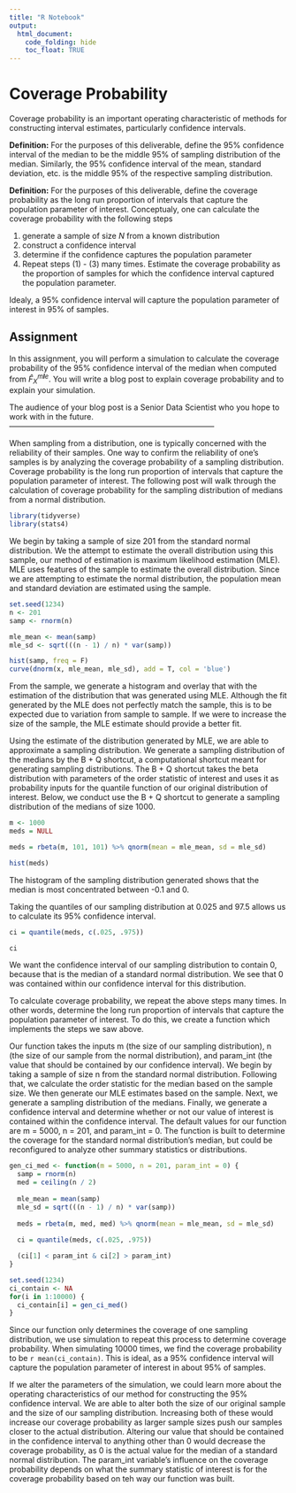 ```yaml
---
title: "R Notebook"
output:
  html_document:
    code_folding: hide
    toc_float: TRUE
---
```


Coverage Probability
====================

Coverage probability is an important operating characteristic of methods
for constructing interval estimates, particularly confidence intervals.

**Definition:** For the purposes of this deliverable, define the 95%
confidence interval of the median to be the middle 95% of sampling
distribution of the median. Similarly, the 95% confidence interval of
the mean, standard deviation, etc. is the middle 95% of the respective
sampling distribution.

**Definition:** For the purposes of this deliverable, define the
coverage probability as the long run proportion of intervals that
capture the population parameter of interest. Conceptualy, one can
calculate the coverage probability with the following steps

1.  generate a sample of size *N* from a known distribution
2.  construct a confidence interval
3.  determine if the confidence captures the population parameter
4.  Repeat steps (1) - (3) many times. Estimate the coverage probability
    as the proportion of samples for which the confidence interval
    captured the population parameter.

Idealy, a 95% confidence interval will capture the population parameter
of interest in 95% of samples.

Assignment
--------------------------------------------------------------------------------
In this assignment, you will perform a simulation to calculate the
coverage probability of the 95% confidence interval of the median when
computed from *F̂*<sub>*X*</sub><sup>*m**l**e*</sup>. You will write a
blog post to explain coverage probability and to explain your
simulation.

The audience of your blog post is a Senior Data Scientist who you hope
to work with in the future.
--------------------------------------------------------------------------------

When sampling from a distribution, one is typically concerned with the reliability of their samples. One way to confirm the reliability of one's samples is by analyzing the coverage probability of a sampling distribution. Coverage probability is the long run proportion of intervals that capture the population parameter of interest. The following post will walk through the calculation of coverage probability for the sampling distribution of medians from a normal distribution.

```r
library(tidyverse)
library(stats4)
```

We begin by taking a sample of size 201 from the standard normal distribution. We the attempt to estimate the overall distribution using this sample, our method of estimation is maximum likelihood estimation (MLE). MLE uses features of the sample to estimate the overall distribution. Since we are attempting to estimate the normal distribution, the population mean and standard deviation are estimated using the sample.

```r
set.seed(1234)
n <- 201
samp <- rnorm(n)

mle_mean <- mean(samp)
mle_sd <- sqrt(((n - 1) / n) * var(samp))

hist(samp, freq = F)
curve(dnorm(x, mle_mean, mle_sd), add = T, col = 'blue')
```

From the sample, we generate a histogram and overlay that with the estimation of the distribution that was generated using MLE. Although the fit generated by the MLE does not perfectly match the sample, this is to be expected due to variation from sample to sample. If we were to increase the size of the sample, the MLE estimate should provide a better fit. 

Using the estimate of the distribution generated by MLE, we are able to approximate a sampling distribution. We generate a sampling distribution of the medians by the B + Q shortcut, a computational shortcut meant for generating sampling distributions. The B + Q shortcut takes the beta distribution with parameters of the order statistic of interest and uses it as probability inputs for the quantile function of our original distribution of interest. Below, we conduct use the B + Q shortcut to generate a sampling distribution of the medians of size 1000.  

```r
m <- 1000
meds = NULL

meds = rbeta(m, 101, 101) %>% qnorm(mean = mle_mean, sd = mle_sd)

hist(meds)
```

The histogram of the sampling distribution generated shows that the median is most concentrated between -0.1 and 0.

Taking the quantiles of our sampling distribution at 0.025 and 97.5 allows us to calculate its 95% confidence interval.

```r
ci = quantile(meds, c(.025, .975))

ci
```

We want the confidence interval of our sampling distribution to contain 0, because that is the median of a standard normal distribution. We see that 0 was contained within our confidence interval for this distribution. 

To calculate coverage probability, we repeat the above steps many times. In other words, determine the long run proportion of intervals that capture the population parameter of interest. To do this, we create a function which implements the steps we saw above. 

Our function takes the inputs m (the size of our sampling distribution), n (the size of our sample from the normal distribution), and param_int (the value that should be contained by our confidence interval). We begin by taking a sample of size n from the standard normal distribution. Following that, we calculate the order statistic for the median based on the sample size. We then generate our MLE estimates based on the sample. Next, we generate a sampling distribution of the medians. Finally, we generate a confidence interval and determine whether or not our value of interest is contained within the confidence interval. The default values for our function are m = 5000, n = 201, and param_int = 0. The function is built to determine the coverage for the standard normal distribution's median, but could be reconfigured to analyze other summary statistics or distributions.  

```r
gen_ci_med <- function(m = 5000, n = 201, param_int = 0) {
  samp = rnorm(n)
  med = ceiling(n / 2)
  
  mle_mean = mean(samp)
  mle_sd = sqrt(((n - 1) / n) * var(samp))
  
  meds = rbeta(m, med, med) %>% qnorm(mean = mle_mean, sd = mle_sd)
  
  ci = quantile(meds, c(.025, .975))

  (ci[1] < param_int & ci[2] > param_int)
}
```

```r
set.seed(1234)
ci_contain <- NA
for(i in 1:10000) {
  ci_contain[i] = gen_ci_med()
}
```

Since our function only determines the coverage of one sampling distribution, we use simulation to repeat this process to determine coverage probability. When simulating 10000 times, we find the coverage probability to be `r mean(ci_contain)`. This is ideal, as a 95% confidence interval will capture the population parameter
of interest in about 95% of samples.

If we alter the parameters of the simulation, we could learn more about the operating characteristics of our method for constructing the 95% confidence interval. We are able to alter both the size of our original sample and the size of our sampling distribution. Increasing both of these would increase our coverage probability as larger sample sizes push our samples closer to the actual distribution. Altering our value that should be contained in the confidence interval to anything other than 0 would decrease the coverage probability, as 0 is the actual value for the median of a standard normal distribution. The param_int variable's influence on the coverage probability depends on what the summary statistic of interest is for the coverage probability based on teh way our function was built.
